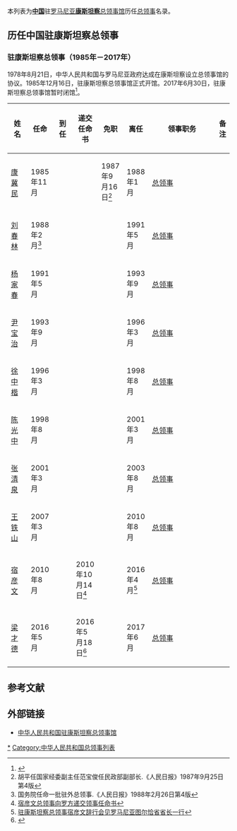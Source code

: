 本列表为'''[[中国|中国]]'''驻[[罗马尼亚|罗马尼亚]]'''[[康斯坦察|康斯坦察]]'''[[中国驻康斯坦察总领事馆|总领事馆]]历任[[总领事|总领事]]名录。

==历任中国驻康斯坦察总领事==
=== {{PRC}}驻康斯坦察总领事（1985年－2017年） ===
1978年8月21日，中华人民共和国与罗马尼亚政府达成在康斯坦察设立总领事馆的协议。1985年12月16日，驻康斯坦察总领事馆正式开馆。2017年6月30日，驻康斯坦察总领事馆暂时闭馆<ref>{{Cite web |url=http://constanta.china-consulate.org/chn/dshd/t1474271.htm |title=中国政府决定暂时关闭驻康斯坦察总领事馆 |accessdate=2020-10-12 |archive-date=2020-10-19 |archive-url=https://web.archive.org/web/20201019100034/http://constanta.china-consulate.org/chn/dshd/t1474271.htm |dead-url=no }}</ref>。
{| class="wikitable"
! width=10% |姓名
! width=10% |任命
! width=10% |到任
! width=10% |递交任命书
! width=10% |免职
! width=10% |离任
! width=8% |领事职务
! width=13% colspan="2" |备注
|-
| [[康冀民|康冀民]]
| 1985年11月
|
|
| 1987年9月16日<ref>胡平任国家经委副主任范宝俊任民政部副部长.《人民日报》1987年9月25日第4版</ref>
| 1988年1月
| [[总领事|总领事]]
|
|-
| [[刘春林|刘春林]]
| 1988年2月<ref>国务院任命一批驻外总领事.《人民日报》1988年2月26日第4版</ref>
|
|
|
| 1991年5月
| [[总领事|总领事]]
|
|-
| [[杨家春|杨家春]]
| 1991年5月
|
|
|
| 1993年9月
| [[总领事|总领事]]
|
|-
| [[尹宝治|尹宝治]]
| 1993年9月
|
|
|
| 1996年3月
| [[总领事|总领事]]
|
|-
| [[徐中楷|徐中楷]]
| 1996年3月
|
|
|
| 1998年8月
| [[总领事|总领事]]
|
|-
| [[陈光中_(外交官)|陈光中]]
| 1998年8月
|
|
|
| 2001年3月
| [[总领事|总领事]]
|
|-
| [[张清泉|张清泉]]
| 2001年3月
|
|
|
| 2003年8月
| [[总领事|总领事]]
|
|-
| [[王铁山|王铁山]]
| 2007年3月
|
|
|
| 2010年8月
| [[总领事|总领事]]
|
|-
| [[宿彦文|宿彦文]]
| 2010年8月
|
| 2010年10月14日<ref>[http://constanta.china-consulate.org/chn/dshd/t807423.htm 宿彦文总领事向罗方递交领事任命书]</ref>
|
| 2016年4月<ref>[http://constanta.china-consulate.org/chn/dshd/t1358425.htm 驻康斯坦察总领事宿彦文辞行会见罗马尼亚图尔恰省省长一行]</ref>
| [[总领事|总领事]]
|
|-
| [[梁才德|梁才德]]
| 2016年5月
|
| 2016年5月18日<ref>{{Cite web |url=http://constanta.china-consulate.org/chn/dshd/t1365252.htm |title=驻康斯坦察总领事梁才德向罗马尼亚外交部递交总领事任命书 |accessdate=2020-10-12 |archive-date=2017-02-06 |archive-url=https://web.archive.org/web/20170206035449/http://constanta.china-consulate.org/chn/dshd/t1365252.htm |dead-url=no }}</ref>
|
| 2017年6月
| [[总领事|总领事]]
|
|}

== 参考文献 ==
{{reflist}}

==外部链接==
*[http://constanta.china-consulate.gov.cn/chn/ 中华人民共和国驻康斯坦察总领事馆]{{zh-hans icon}}{{ro icon}}{{en icon}}

[[Category:中华人民共和国驻康斯坦察总领事|*]]
[[Category:中华人民共和国总领事列表|Category:中华人民共和国总领事列表]]